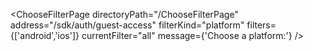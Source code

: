 


<ChooseFilterPage
    directoryPath="/ChooseFilterPage"
    address="/sdk/auth/guest-access"
    filterKind="platform"
    filters={['android','ios']}
    currentFilter="all"
    message={'Choose a platform:'}
/>
